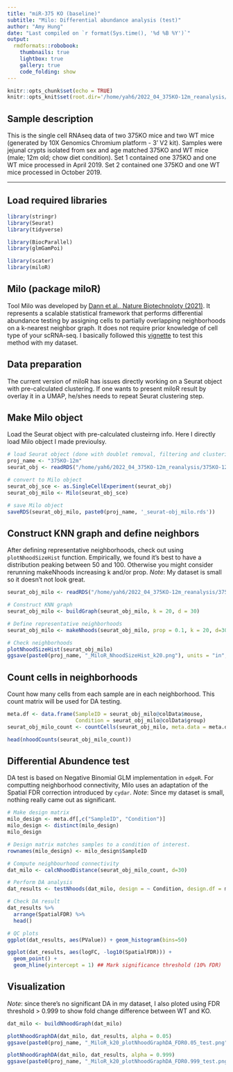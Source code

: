 ```yaml
---
title: "miR-375 KO (baseline)"
subtitle: "Milo: Differential abundance analysis (test)"
author: "Amy Hung"
date: "Last compiled on `r format(Sys.time(), '%d %B %Y')`"
output:
  rmdformats::robobook:
    thumbnails: true
    lightbox: true
    gallery: true
    code_folding: show
---
```


```r
knitr::opts_chunk$set(echo = TRUE)
knitr::opts_knit$set(root.dir='/home/yah6/2022_04_375KO-12m_reanalysis/rmarkdown')
```

## Sample description

This is the single cell RNAseq data of two 375KO mice and two WT mice (generated by 10X Genomics Chromium platform - 3' V2 kit). Samples were jejunal crypts isolated from sex and age matched 375KO and WT mice (male; 12m old; chow diet condition). Set 1 contained one 375KO and one WT mice processed in April 2019. Set 2 contained one 375KO and one WT mice processed in October 2019.

------------------------------------------------------------------------

## Load required libraries
```r
library(stringr)
library(Seurat)
library(tidyverse)

library(BiocParallel)
library(glmGamPoi)

library(scater)
library(miloR)

```

## Milo (package miloR) 
Tool Milo was developed by [Dann et al., Nature Biotechnoloty (2021)](https://www.nature.com/articles/s41587-021-01033-z). It represents a scalable statistical framework that performs differential abundance testing by assigning cells to partially overlapping neighborhoods on a k-nearest neighbor graph. It does not require prior knowledge of cell type of your scRNA-seq. I basically followed this [vignette](https://bioconductor.riken.jp/packages/devel/bioc/vignettes/miloR/inst/doc/milo_demo.html) to test this method with my dataset. 

## Data preparation
The current version of miloR has issues directly working on a Seurat object with pre-calculated clustering. If one wants to present miloR result by overlay it in a UMAP, he/shes needs to repeat Seurat clustering step.  

## Make Milo object
Load the Seurat object with pre-calculated clusteirng info. Here I directly load Milo object I made previoulsy.

``` r
# load Seurat object (done with doublet removal, filtering and clustering)
proj_name <- "375KO-12m"
seurat_obj <- readRDS("/home/yah6/2022_04_375KO-12m_reanalysis/375KO-12mclusteredName_seurat-obj.rds")
```

```r
# convert to Milo object
seurat_obj_sce <- as.SingleCellExperiment(seurat_obj)
seurat_obj_milo <- Milo(seurat_obj_sce)

# save Milo object 
saveRDS(seurat_obj_milo, paste0(proj_name, '_seurat-obj_milo.rds'))
```

## Construct KNN graph and define neighbors
After defining representative neighborhoods, check out using `plotNhoodSizeHist` function. Empirically, we found it’s best to have a distribution peaking between 50 and 100. Otherwise you might consider rerunning makeNhoods increasing k and/or prop. 
*Note*: My dataset is small so it doesn't not look great.

```r

seurat_obj_milo <- readRDS("/home/yah6/2022_04_375KO-12m_reanalysis/375KO-12m_seurat-obj_milo.rds")

# Construct KNN graph
seurat_obj_milo <- buildGraph(seurat_obj_milo, k = 20, d = 30)

# Define representative neighborhoods
seurat_obj_milo <- makeNhoods(seurat_obj_milo, prop = 0.1, k = 20, d=30, refined = TRUE)

# Check neighborhoods 
plotNhoodSizeHist(seurat_obj_milo)
ggsave(paste0(proj_name, "_MiloR_NhoodSizeHist_k20.png"), units = "in", width = 5, height = 4, dpi = 300)
```

## Count cells in neighborhoods
Count how many cells from each sample are in each neighborhood. This count matrix will be used for DA testing.
```r
meta.df <- data.frame(SampleID = seurat_obj_milo@colData$mouse, 
                      Condition = seurat_obj_milo@colData$group)
seurat_obj_milo_count <- countCells(seurat_obj_milo, meta.data = meta.df, sample="SampleID")

head(nhoodCounts(seurat_obj_milo_count))
```

## Differential Abundence test
DA test is based on Negative Binomial GLM implementation in `edgeR`. For computting neighborhood connectivity, Milo uses an adaptation of the Spatial FDR correction introduced by `cydar`.
*Note*: Since my dataset is small, nothing really came out as significant.

```r
# Make design matrix
milo_design <- meta.df[,c("SampleID", "Condition")]
milo_design <- distinct(milo_design)
milo_design

# Design matrix matches samples to a condition of interest. 
rownames(milo_design) <- milo_design$SampleID

# Compute neighbourhood connectivity
dat_milo <- calcNhoodDistance(seurat_obj_milo_count, d=30)

# Perform DA analysis
dat_results <- testNhoods(dat_milo, design = ~ Condition, design.df = milo_design)

# Check DA result
dat_results %>%
  arrange(SpatialFDR) %>%
  head()

# QC plots 
ggplot(dat_results, aes(PValue)) + geom_histogram(bins=50)

ggplot(dat_results, aes(logFC, -log10(SpatialFDR))) + 
  geom_point() +
  geom_hline(yintercept = 1) ## Mark significance threshold (10% FDR)
```

## Visualization 
*Note*: since there's no significant DA in my dataset, I also ploted using FDR threshold > 0.999 to show fold change difference between WT and KO. 

```r
dat_milo <- buildNhoodGraph(dat_milo)

plotNhoodGraphDA(dat_milo, dat_results, alpha = 0.05) 
ggsave(paste0(proj_name, "_MiloR_k20_plotNhoodGraphDA_FDR0.05_test.png"))

plotNhoodGraphDA(dat_milo, dat_results, alpha = 0.999) 
ggsave(paste0(proj_name, "_MiloR_k20_plotNhoodGraphDA_FDR0.999_test.png"))
```




